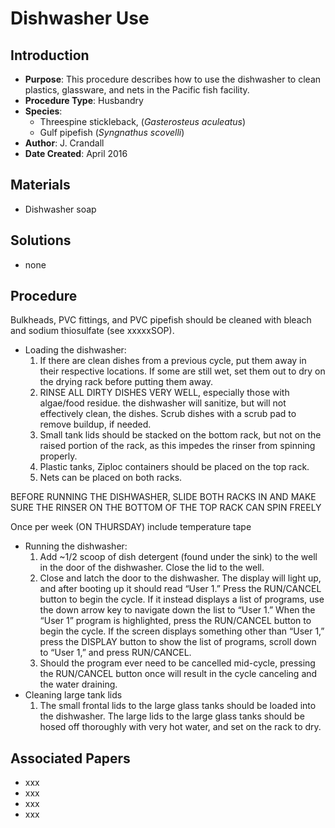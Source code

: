 # Dishwasher Use {#sec-husb-dishwasher}

## Introduction

-   **Purpose**: This procedure describes how to use the dishwasher to clean plastics, glassware, and nets in the Pacific fish facility.
-   **Procedure Type**: Husbandry
-   **Species**:
    -   Threespine stickleback, (*Gasterosteus aculeatus*)
    -   Gulf pipefish (*Syngnathus scovelli*)
-   **Author**: J. Crandall
-   **Date Created**: April 2016

## Materials

-   Dishwasher soap

## Solutions

-   none

## Procedure

::: {.callout-note title="NOTE"}
Bulkheads, PVC fittings, and PVC pipefish should be cleaned with bleach and sodium thiosulfate (see xxxxxSOP).
:::

-   Loading the dishwasher:
    1.  If there are clean dishes from a previous cycle, put them away in their respective locations. If some are still wet, set them out to dry on the drying rack before putting them away.
    2.  RINSE ALL DIRTY DISHES VERY WELL, especially those with algae/food residue. the dishwasher will sanitize, but will not effectively clean, the dishes. Scrub dishes with a scrub pad to remove buildup, if needed.
    3.  Small tank lids should be stacked on the bottom rack, but not on the raised portion of the rack, as this impedes the rinser from spinning properly.
    4.  Plastic tanks, Ziploc containers should be placed on the top rack.
    5.  Nets can be placed on both racks.

::: {.callout-note title="NOTE"}
BEFORE RUNNING THE DISHWASHER, SLIDE BOTH RACKS IN AND MAKE SURE THE RINSER ON THE BOTTOM OF THE TOP RACK CAN SPIN FREELY
:::

::: {.callout-note title="NOTE"}
Once per week (ON THURSDAY) include temperature tape
:::

-   Running the dishwasher:
    1.  Add \~1/2 scoop of dish detergent (found under the sink) to the well in the door of the dishwasher. Close the lid to the well.
    2.  Close and latch the door to the dishwasher. The display will light up, and after booting up it should read "User 1." Press the RUN/CANCEL button to begin the cycle. If it instead displays a list of programs, use the down arrow key to navigate down the list to "User 1." When the "User 1" program is highlighted, press the RUN/CANCEL button to begin the cycle. If the screen displays something other than "User 1," press the DISPLAY button to show the list of programs, scroll down to "User 1," and press RUN/CANCEL.
    3.  Should the program ever need to be cancelled mid-cycle, pressing the RUN/CANCEL button once will result in the cycle canceling and the water draining.
-   Cleaning large tank lids
    1.  The small frontal lids to the large glass tanks should be loaded into the dishwasher. The large lids to the large glass tanks should be hosed off thoroughly with very hot water, and set on the rack to dry.

## Associated Papers

-   xxx
-   xxx
-   xxx
-   xxx
